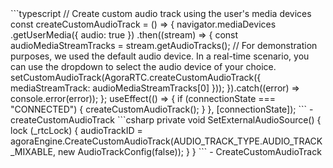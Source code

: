 <PlatformWrapper platform="react-js">
    ```typescript
    // Create custom audio track using the user's media devices
    const createCustomAudioTrack = () => {
        navigator.mediaDevices
        .getUserMedia({ audio: true })
        .then((stream) => {
            const audioMediaStreamTracks = stream.getAudioTracks();
            // For demonstration purposes, we used the default audio device. In a real-time scenario, you can use the dropdown to select the audio device of your choice.
            setCustomAudioTrack(AgoraRTC.createCustomAudioTrack({ mediaStreamTrack: audioMediaStreamTracks[0] }));
        }).catch((error) => console.error(error));
    };
    useEffect(() => {
        if (connectionState === "CONNECTED") {
            createCustomAudioTrack();
        }
    }, [connectionState]);
    ```
    - <Link to="{{Global.API_REF_WEB_ROOT}}/interfaces/iagorartc.html#createcustomaudiotrack">createCustomAudioTrack</Link>
</PlatformWrapper>
<PlatformWrapper platform="unity">
    ```csharp
    private void SetExternalAudioSource()
    {
        lock (_rtcLock)
        {
            audioTrackID = agoraEngine.CreateCustomAudioTrack(AUDIO_TRACK_TYPE.AUDIO_TRACK_MIXABLE, new AudioTrackConfig(false));
        }
    }
    ```
    - <Link to="{{Global.API_REF_UNITY_ROOT}}/api_imediaengine_createcustomaudiotrack.html">CreateCustomAudioTrack</Link>
</PlatformWrapper>